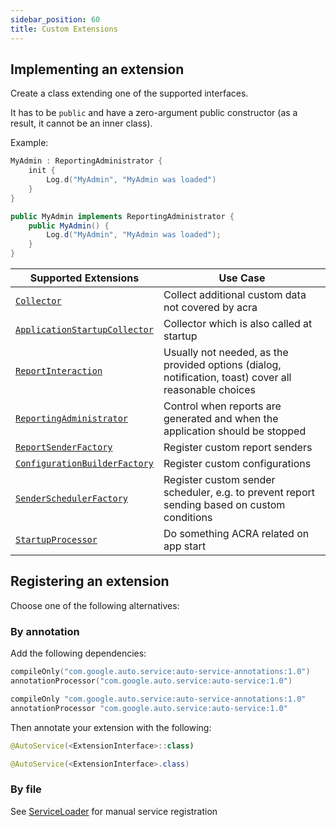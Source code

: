 ```yaml
---
sidebar_position: 60
title: Custom Extensions
---
```



## Implementing an extension
Create a class extending one of the supported interfaces. 

It has to be `public` and have a zero-argument public constructor (as a result, it cannot be an inner class).

Example:

<AndroidCode>

```kotlin
MyAdmin : ReportingAdministrator {
    init {
        Log.d("MyAdmin", "MyAdmin was loaded")
    }
}
```

```java
public MyAdmin implements ReportingAdministrator {
    public MyAdmin() {
        Log.d("MyAdmin", "MyAdmin was loaded");
    }
}
```

</AndroidCode>

| Supported Extensions | Use Case |
| --- | --- |
| [`Collector`](https://www.acra.ch/javadoc/latest/org/acra/collector/Collector.html) | Collect additional custom data not covered by acra |
| [`ApplicationStartupCollector`](https://www.acra.ch/javadoc/latest/org/acra/collector/ApplicationStartupCollector.html) | Collector which is also called at startup |
| [`ReportInteraction`](https://www.acra.ch/javadoc/latest/org/acra/interaction/ReportInteraction.html) | Usually not needed, as the provided options (dialog, notification, toast) cover all reasonable choices |
| [`ReportingAdministrator`](https://www.acra.ch/javadoc/latest/org/acra/config/ReportingAdministrator.html) | Control when reports are generated and when the application should be stopped |
| [`ReportSenderFactory`](https://www.acra.ch/javadoc/latest/org/acra/sender/ReportSenderFactory.html) | Register custom report senders |
| [`ConfigurationBuilderFactory`](https://www.acra.ch/javadoc/latest/org/acra/config/ConfigurationBuilderFactory.html) | Register custom configurations |
| [`SenderSchedulerFactory`](https://www.acra.ch/javadoc/latest/org/acra/scheduler/SenderSchedulerFactory.html) | Register custom sender scheduler, e.g. to prevent report sending based on custom conditions |
| [`StartupProcessor`](https://www.acra.ch/javadoc/latest/org/acra/startup/StartupProcessor.html)  | Do something ACRA related on app start |
## Registering an extension
Choose one of the following alternatives:
### By annotation

Add the following dependencies:
<GradleCode>

```kotlin title="build.gradle.kts"
compileOnly("com.google.auto.service:auto-service-annotations:1.0")
annotationProcessor("com.google.auto.service:auto-service:1.0")
```

```groovy title="build.gradle"
compileOnly "com.google.auto.service:auto-service-annotations:1.0"
annotationProcessor "com.google.auto.service:auto-service:1.0"
```

</GradleCode>

Then annotate your extension with the following:

<AndroidCode>

```kotlin
@AutoService(<ExtensionInterface>::class)
```

```java
@AutoService(<ExtensionInterface>.class)
```

</AndroidCode>

### By file
See [ServiceLoader](https://developer.android.com/reference/java/util/ServiceLoader.html) for manual service registration